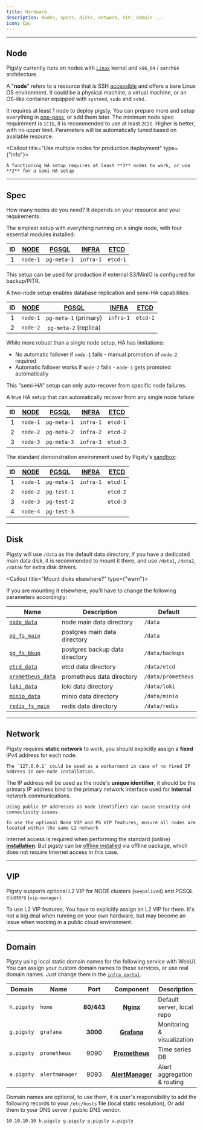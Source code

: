 ```yaml
---
title: Hardware
description: Nodes, specs, disks, network, VIP, domain ...
icon: Cpu
---
```


--------

## Node

Pigsty currently runs on nodes with [`Linux`](#linux-os) kernel and `x86_64` / `aarch64` architecture.

A "**node**" refers to a resource that is SSH [accessible](#accessibility) and offers a bare Linux OS environment.
It could be a physical machine, a virtual machine, or an OS-like container equipped with `systemd`, `sudo` and `sshd`.

It requires at least <span className="text-xl font-black"> 1 </span> node to deploy pigsty,
You can prepare more and setup everything in [one-pass](/docs/admin/playbook#deployment), or add them later.
The minimum node spec requirement is `1C1G`, it is recommended to use at least `2C2G`.
Higher is better, with no upper limit. Parameters will be automatically tuned based on available resource.

<Callout title="Use multiple nodes for production deployment" type={"info"}>

    A functioning HA setup requires at least **3** nodes to work, or use **2** for a semi-HA setup

</Callout>


--------

## Spec

How many nodes do you need? It depends on your resource and your requirements.

<Callout title="Single Node Setup" type="info">

The simplest setup with everything running on a single node, with four essential modules installed:

| ID | [NODE](/node) | [PGSQL](/pgsql) | [INFRA](/infra) | [**ETCD**](/etcd) |
|:--:|:------------------:|:--------------------:|:--------------------:|:----------------------:|
| 1  |      `node-1`      |     `pg-meta-1`      |      `infra-1`       |        `etcd-1`        |

This setup can be used for production if external S3/MinIO is configured for backup/PITR.

</Callout>

<Callout title="Two Node Setup" type="info">

A two-node setup enables database replication and semi-HA capabilities:

| ID | [NODE](/node) | [PGSQL](/pgsql)  | [INFRA](/infra) | [**ETCD**](/etcd) |
|:--:|:------------------:|:---------------------:|:--------------------:|:----------------------:|
| 1  |      `node-1`      | `pg-meta-1` (primary) |      `infra-1`       |        `etcd-1`        |
| 2  |      `node-2`      | `pg-meta-2` (replica) |                      |                        |

While more robust than a single node setup, HA has limitations:
- No automatic failover if `node-1` fails - manual promotion of `node-2` required
- Automatic failover works if `node-2` fails - `node-1` gets promoted automatically

This "semi-HA" setup can only auto-recover from specific node failures.

</Callout>

<Callout title="Three Node Setup" type="info">

A true HA setup that can automatically recover from any single node failure:

| ID | [NODE](/node) | [PGSQL](/pgsql) | [INFRA](/infra) | [**ETCD**](/etcd) |
|:--:|:------------------:|:--------------------:|:--------------------:|:----------------------:|
| 1  |      `node-1`      |     `pg-meta-1`      |      `infra-1`       |        `etcd-1`        |
| 2  |      `node-2`      |     `pg-meta-2`      |      `infra-2`       |        `etcd-2`        |
| 3  |      `node-3`      |     `pg-meta-3`      |      `infra-3`       |        `etcd-3`        |

</Callout>

<Callout title="Four Node Setup" type="info">

The standard demonstration environment used by Pigsty's [sandbox](/docs/prepare/sandbox):

| ID | [NODE](/node) | [PGSQL](/pgsql) | [INFRA](/infra) | [**ETCD**](/etcd) |
|:--:|:------------------:|:--------------------:|:--------------------:|:----------------------:|
| 1  |      `node-1`      |     `pg-meta-1`      |      `infra-1`       |        `etcd-1`        |
| 2  |      `node-2`      |     `pg-test-1`      |                      |        `etcd-2`        |
| 3  |      `node-3`      |     `pg-test-2`      |                      |        `etcd-3`        |
| 4  |      `node-4`      |     `pg-test-3`      |                      |                        |

</Callout>




------

## Disk

Pigsty will use `/data` as the default data directory, if you have a dedicated main data disk, it is recommended to mount it there,
and use `/data1`, `/data2`, `/dataN` for extra disk drivers.

<Callout title="Mount disks elsewhere?" type={"warn"}>

If you are mounting it elsewhere, you'll have to change the following parameters accordingly:

| Name                                                   | Description                    | Default            |
|--------------------------------------------------------|--------------------------------|--------------------|
| [`node_data`](/node/param#node_data)              | node main data directory       | `/data`            |
| [`pg_fs_main`](/pgsql/param#pg_fs_main)           | postgres main data directory   | `/data`            |
| [`pg_fs_bkup`](/pgsql/param#pg_fs_bkup)           | postgres backup data directory | `/data/backups`    |
| [`etcd_data`](/etcd/param#etcd_data)              | etcd data directory            | `/data/etcd`       |
| [`prometheus_data`](/infra/param#prometheus_data) | prometheus data directory      | `/data/prometheus` |
| [`loki_data`](/infra/param#loki_data)             | loki data directory            | `/data/loki`       |
| [`minio_data`](/minio/param#minio_data)           | minio data directory           | `/data/minio`      |
| [`redis_fs_main`](/redis/param#redis_fs_main)     | redis data directory           | `/data/redis`      |

</Callout>



--------

## Network

Pigsty requires **static network** to work, you should explicitly assign a **fixed** IPv4 address for each node.

<Callout title="Don't have a fixed IP?" type="info">

    The `127.0.0.1` could be used as a workaround in case of no fixed IP address in one-node installation.

</Callout>

The IP address will be used as the node's **unique identifier**, it should be the primary IP address bind to the primary network interface used for **internal** network communications.

<Callout title="Never use Public IP as identifier" type="error">

    Using public IP addresses as node identifiers can cause security and connectivity issues.

</Callout>

<Callout title="L2 VIP require L2 Networking" type="warn">

    To use the optional Node VIP and PG VIP features, ensure all nodes are located within the same L2 network

</Callout>

Internet access is required when performing the standard (online) [**installation**](/docs/install).
But pigsty can be [offline installed](/docs/install/offline) via offline package,
which does not require Internet access in this case.



--------

## VIP

Pigsty supports optional L2 VIP for NODE clusters (`keepalived`) and PGSQL clusters (`vip-manager`).

To use L2 VIP features, You have to explicitly assign an L2 VIP for them. 
It's not a big deal when running on your own hardware,
but may become an issue when working in a public cloud environment.




--------

## Domain

Pigsty using local static domain names for the following service with WebUI.
You can assign your custom domain names to these services, or use real domain names.
Just change them in the [`infra_portal`](/infra/param#infra_portal).

|   Domain   | Name           |    Port    |                     Component                      | Description                 |
|:----------:|----------------|:----------:|:--------------------------------------------------:|-----------------------------|
| `h.pigsty` | `home`         | **80/443** |        [**Nginx**](/infra/arch/#nginx)        | Default server, local repo  |
| `g.pigsty` | `grafana`      |  **3000**  |      [**Grafana**](/infra/arch/#grafana)      | Monitoring & visualization  |
| `p.pigsty` | `prometheus`   |    9090    |   [**Prometheus**](/infra/arch/#prometheus)   | Time series DB              |
| `a.pigsty` | `alertmanager` |    9093    | [**AlertManager**](/infra/arch/#alertmanager) | Alert aggregation & routing |



Domain names are optional, to use them, it is user's responsibility to add the following records to your `/etc/hosts` file (local static resolution),
Or add them to your DNS server / public DNS vendor.

```bash
10.10.10.10 h.pigsty g.pigsty p.pigsty a.pigsty
```

